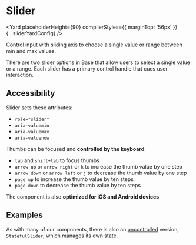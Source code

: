<!--
Copyright (c) Uber Technologies, Inc.

This source code is licensed under the MIT license found in the
LICENSE file in the root directory of this source tree.
-->






# Slider

<Yard placeholderHeight={90} compilerStyles={{ marginTop: '56px' }} {...sliderYardConfig} />

Control input with sliding axis to choose a single value or range between min and max values.

There are two slider options in Base that allow users to select a single value or a range.
Each slider has a primary control handle that cues user interaction.

## Accessibility

Slider sets these attributes:

- `role="slider"`
- `aria-valuemin`
- `aria-valuemax`
- `aria-valuenow`

Thumbs can be focused and **controlled by the keyboard**:

- `tab` and `shift+tab` to focus thumbs
- `arrow up` or `arrow right` or `k` to increase the thumb value by one step
- `arrow down` or `arrow left` or `j` to decrease the thumb value by one step
- `page up` to increase the thumb value by ten steps
- `page down` to decrease the thumb value by ten steps

The component is also **optimized for iOS and Android devices**.

## Examples

<Example title="Basic usage" path="slider/basic.tsx">
  <Basic />
</Example>

<Example title="Marks" path="slider/marks.tsx">
  <Marks />
</Example>

<Example title="Range" path="slider/range.tsx">
  <Range />
</Example>

<Example title="Disabled state" path="slider/disabled.tsx">
  <Disabled />
</Example>

<Example title="Custom min, max and step" path="slider/step-min-max.tsx">
  <StepMinMax />
</Example>

<Example title="Custom ticks" path="slider/custom-ticks.tsx">
  <CustomTicks />
</Example>

<Example title="Overrides usage" path="slider/overrides.tsx">
  <Customization />
</Example>

<Example title="Stateful (uncontrolled) usage" path="slider/stateful.tsx">
  <Stateful />
</Example>

As with many of our components, there is also an [uncontrolled](https://reactjs.org/docs/uncontrolled-components.html) version, `StatefulSlider`, which manages its own state.

<Exports component={SliderExports} title="Slider exports" path="baseui/slider" />

